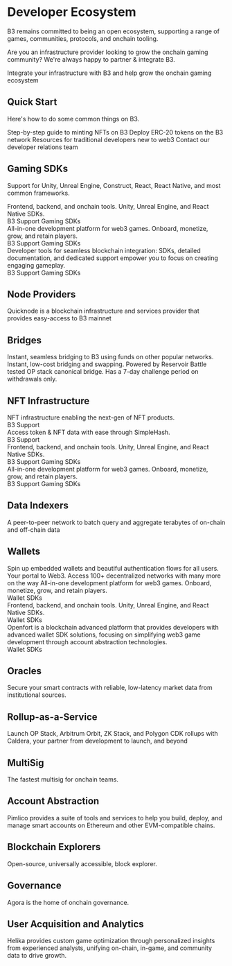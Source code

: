 
# Developer Ecosystem

B3 remains committed to being an open ecosystem, supporting a range of games, communities, protocols, and onchain tooling.

Are you an infrastructure provider looking to grow the onchain gaming community? We're always happy to partner & integrate B3.

<Card title="Partner with B3" icon="handshake" href="mailto:partnerships@b3.fun" horizontal cta="Get in Touch">
  Integrate your infrastructure with B3 and help grow the onchain gaming ecosystem
</Card>

## Quick Start

Here's how to do some common things on B3.

<CardGroup cols={2}>
  <Card title="How to create NFTs" icon="palette" href="/guides/create-nfts">
    Step-by-step guide to minting NFTs on B3
  </Card>
  
  <Card title="How to deploy Tokens" icon="coins" href="/guides/deploy-tokens">
    Deploy ERC-20 tokens on the B3 network
  </Card>
  
  <Card title="Not a crypto expert?" icon="graduation-cap" href="/guides/web2-developers">
    Resources for traditional developers new to web3
  </Card>
  
  <Card title="Need custom support?" icon="headset" href="mailto:developers@b3.fun">
    Contact our developer relations team
  </Card>
</CardGroup>

## Gaming SDKs

Support for Unity, Unreal Engine, Construct, React, React Native, and most common frameworks.

<CardGroup cols={1}>
  <Card title="Thirdweb" icon="cube" href="https://thirdweb.com" horizontal>
    Frontend, backend, and onchain tools. Unity, Unreal Engine, and React Native SDKs.
    <div style={{ marginTop: '8px' }}>
      <span style={{ backgroundColor: '#007AFF', color: 'white', padding: '2px 8px', borderRadius: '4px', fontSize: '12px', marginRight: '8px' }}>B3 Support</span>
      <span style={{ backgroundColor: '#6B7280', color: 'white', padding: '2px 8px', borderRadius: '4px', fontSize: '12px' }}>Gaming SDKs</span>
    </div>
  </Card>
  
  <Card title="Sequence" icon="layers" href="https://sequence.xyz" horizontal>
    All-in-one development platform for web3 games. Onboard, monetize, grow, and retain players.
    <div style={{ marginTop: '8px' }}>
      <span style={{ backgroundColor: '#007AFF', color: 'white', padding: '2px 8px', borderRadius: '4px', fontSize: '12px', marginRight: '8px' }}>B3 Support</span>
      <span style={{ backgroundColor: '#6B7280', color: 'white', padding: '2px 8px', borderRadius: '4px', fontSize: '12px' }}>Gaming SDKs</span>
    </div>
  </Card>
  
  <Card title="Blockus" icon="gamepad-2" href="https://blockus.gg" horizontal>
    Developer tools for seamless blockchain integration: SDKs, detailed documentation, and dedicated support empower you to focus on creating engaging gameplay.
    <div style={{ marginTop: '8px' }}>
      <span style={{ backgroundColor: '#007AFF', color: 'white', padding: '2px 8px', borderRadius: '4px', fontSize: '12px', marginRight: '8px' }}>B3 Support</span>
      <span style={{ backgroundColor: '#6B7280', color: 'white', padding: '2px 8px', borderRadius: '4px', fontSize: '12px' }}>Gaming SDKs</span>
    </div>
  </Card>
</CardGroup>

## Node Providers

<Card title="Quicknode" icon="server" href="https://quicknode.com" horizontal>
  Quicknode is a blockchain infrastructure and services provider that provides easy-access to B3 mainnet
</Card>

## Bridges

<CardGroup cols={1}>
  <Card title="Basement.fun" icon="arrow-right-left" href="https://basement.fun" horizontal cta="Bridge Now">
    Instant, seamless bridging to B3 using funds on other popular networks.
  </Card>
  
  <Card title="Relay" icon="zap" href="https://relay.link" horizontal cta="Bridge">
    Instant, low-cost bridging and swapping. Powered by Reservoir
  </Card>
  
  <Card title="Optimism Canonical Bridge" icon="shield-check" href="https://bridge.b3.fun" horizontal cta="Bridge">
    Battle tested OP stack canonical bridge. Has a 7-day challenge period on withdrawals only.
  </Card>
</CardGroup>

## NFT Infrastructure

<CardGroup cols={2}>
  <Card title="Reservoir" icon="droplets" href="https://reservoir.tools">
    NFT infrastructure enabling the next-gen of NFT products.
    <div style={{ marginTop: '8px' }}>
      <span style={{ backgroundColor: '#007AFF', color: 'white', padding: '2px 8px', borderRadius: '4px', fontSize: '12px' }}>B3 Support</span>
    </div>
  </Card>
  
  <Card title="SimpleHash" icon="hash" href="https://simplehash.com">
    Access token & NFT data with ease through SimpleHash.
    <div style={{ marginTop: '8px' }}>
      <span style={{ backgroundColor: '#007AFF', color: 'white', padding: '2px 8px', borderRadius: '4px', fontSize: '12px' }}>B3 Support</span>
    </div>
  </Card>
  
  <Card title="Thirdweb" icon="cube" href="https://thirdweb.com">
    Frontend, backend, and onchain tools. Unity, Unreal Engine, and React Native SDKs.
    <div style={{ marginTop: '8px' }}>
      <span style={{ backgroundColor: '#007AFF', color: 'white', padding: '2px 8px', borderRadius: '4px', fontSize: '12px', marginRight: '8px' }}>B3 Support</span>
      <span style={{ backgroundColor: '#6B7280', color: 'white', padding: '2px 8px', borderRadius: '4px', fontSize: '12px' }}>Gaming SDKs</span>
    </div>
  </Card>
  
  <Card title="Sequence" icon="layers" href="https://sequence.xyz">
    All-in-one development platform for web3 games. Onboard, monetize, grow, and retain players.
    <div style={{ marginTop: '8px' }}>
      <span style={{ backgroundColor: '#007AFF', color: 'white', padding: '2px 8px', borderRadius: '4px', fontSize: '12px', marginRight: '8px' }}>B3 Support</span>
      <span style={{ backgroundColor: '#6B7280', color: 'white', padding: '2px 8px', borderRadius: '4px', fontSize: '12px' }}>Gaming SDKs</span>
    </div>
  </Card>
</CardGroup>

## Data Indexers

<Card title="Subsquid" icon="database" href="https://subsquid.io" horizontal>
  A peer-to-peer network to batch query and aggregate terabytes of on-chain and off-chain data
</Card>

## Wallets

<CardGroup cols={1}>
  <Card title="Privy" icon="wallet" href="https://privy.io" horizontal>
    Spin up embedded wallets and beautiful authentication flows for all users.
  </Card>
  
  <Card title="OKX Web3 Wallet" icon="globe" href="https://okx.com/web3" horizontal>
    Your portal to Web3. Access 100+ decentralized networks with many more on the way
  </Card>
  
  <Card title="Sequence" icon="layers" href="https://sequence.xyz" horizontal>
    All-in-one development platform for web3 games. Onboard, monetize, grow, and retain players.
    <div style={{ marginTop: '8px' }}>
      <span style={{ backgroundColor: '#6B7280', color: 'white', padding: '2px 8px', borderRadius: '4px', fontSize: '12px' }}>Wallet SDKs</span>
    </div>
  </Card>
  
  <Card title="Thirdweb" icon="cube" href="https://thirdweb.com" horizontal>
    Frontend, backend, and onchain tools. Unity, Unreal Engine, and React Native SDKs.
    <div style={{ marginTop: '8px' }}>
      <span style={{ backgroundColor: '#6B7280', color: 'white', padding: '2px 8px', borderRadius: '4px', fontSize: '12px' }}>Wallet SDKs</span>
    </div>
  </Card>
  
  <Card title="Openfort" icon="shield" href="https://openfort.xyz" horizontal>
    Openfort is a blockchain advanced platform that provides developers with advanced wallet SDK solutions, focusing on simplifying web3 game development through account abstraction technologies.
    <div style={{ marginTop: '8px' }}>
      <span style={{ backgroundColor: '#6B7280', color: 'white', padding: '2px 8px', borderRadius: '4px', fontSize: '12px' }}>Wallet SDKs</span>
    </div>
  </Card>
</CardGroup>

## Oracles

<Card title="Pyth" icon="activity" href="https://pyth.network" horizontal>
  Secure your smart contracts with reliable, low-latency market data from institutional sources.
</Card>

## Rollup-as-a-Service

<Card title="Caldera" icon="rocket" href="https://caldera.xyz" horizontal>
  Launch OP Stack, Arbitrum Orbit, ZK Stack, and Polygon CDK rollups with Caldera, your partner from development to launch, and beyond
</Card>

## MultiSig

<Card title="Den" icon="users" href="https://onchainden.com" horizontal>
  The fastest multisig for onchain teams.
</Card>

## Account Abstraction

<Card title="Pimlico" icon="user-cog" href="https://pimlico.io" horizontal>
  Pimlico provides a suite of tools and services to help you build, deploy, and manage smart accounts on Ethereum and other EVM-compatible chains.
</Card>

## Blockchain Explorers

<Card title="Blockscout" icon="search" href="https://explorer.b3.fun" horizontal cta="B3 Mainnet Explorer">
  Open-source, universally accessible, block explorer.
</Card>

## Governance

<Card title="Agora" icon="vote" href="https://agora.vote" horizontal>
  Agora is the home of onchain governance.
</Card>

## User Acquisition and Analytics

<Card title="Helika" icon="bar-chart-3" href="https://helika.io" horizontal>
  Helika provides custom game optimization through personalized insights from experienced analysts, unifying on-chain, in-game, and community data to drive growth.
</Card>
